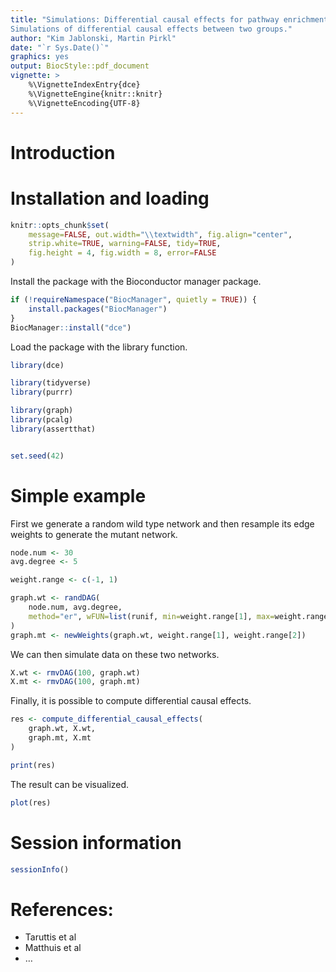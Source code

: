 ```yaml
---
title: "Simulations: Differential causal effects for pathway enrichment \n
Simulations of differential causal effects between two groups."
author: "Kim Jablonski, Martin Pirkl"
date: "`r Sys.Date()`"
graphics: yes
output: BiocStyle::pdf_document
vignette: >
    %\VignetteIndexEntry{dce}
    %\VignetteEngine{knitr::knitr}
    %\VignetteEncoding{UTF-8}
---
```


# Introduction

# Installation and loading
```r
knitr::opts_chunk$set(
    message=FALSE, out.width="\\textwidth", fig.align="center",
    strip.white=TRUE, warning=FALSE, tidy=TRUE,
    fig.height = 4, fig.width = 8, error=FALSE
)
```

Install the package with the Bioconductor manager package.

```r
if (!requireNamespace("BiocManager", quietly = TRUE)) {
    install.packages("BiocManager")
}
BiocManager::install("dce")
```

Load the package with the library function.

```r
library(dce)

library(tidyverse)
library(purrr)

library(graph)
library(pcalg)
library(assertthat)


set.seed(42)
```

# Simple example

First we generate a random wild type network and then resample
its edge weights to generate the mutant network.

```r
node.num <- 30
avg.degree <- 5

weight.range <- c(-1, 1)

graph.wt <- randDAG(
    node.num, avg.degree,
    method="er", wFUN=list(runif, min=weight.range[1], max=weight.range[2])
)
graph.mt <- newWeights(graph.wt, weight.range[1], weight.range[2])
```

We can then simulate data on these two networks.

```r
X.wt <- rmvDAG(100, graph.wt)
X.mt <- rmvDAG(100, graph.mt)
```

Finally, it is possible to compute differential causal effects.

```r
res <- compute_differential_causal_effects(
    graph.wt, X.wt,
    graph.mt, X.mt
)

print(res)
```

The result can be visualized.

```r
plot(res)
```

# Session information

```r
sessionInfo()
```

# References:

* Taruttis et al
* Matthuis et al
* ...
